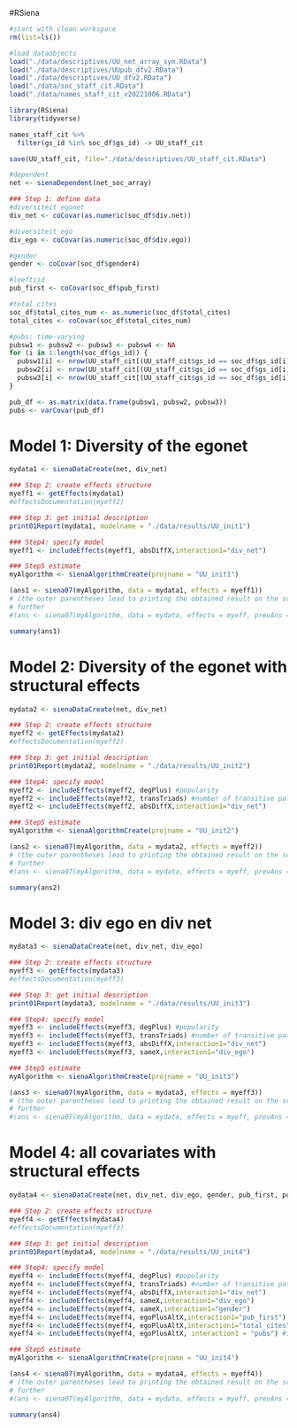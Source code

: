 #RSiena

```r
#start with clean workspace 
rm(list=ls())
```


```r
#load dataobjects
load("./data/descriptives/UU_net_array_sym.RData")
load("./data/descriptives/UUpub_dfv2.RData")
load("./data/descriptives/UU_dfv2.RData")
load("./data/soc_staff_cit.RData")
load("./data/names_staff_cit_v20221006.RData")

library(RSiena)
library(tidyverse)
```

```r
names_staff_cit %>% 
  filter(gs_id %in% soc_df$gs_id) -> UU_staff_cit
```

```r
save(UU_staff_cit, file="./data/descriptives/UU_staff_cit.RData")
```



```r
#dependent
net <- sienaDependent(net_soc_array)
```


```r
### Step 1: define data
#diversiteit egonet
div_net <- coCovar(as.numeric(soc_df$div.net))

#diversiteit ego
div_ego <- coCovar(as.numeric(soc_df$div.ego))

#gender
gender <- coCovar(soc_df$gender4)

#leeftijd
pub_first <- coCovar(soc_df$pub_first)

#total cites
soc_df$total_cites_num <- as.numeric(soc_df$total_cites)
total_cites <- coCovar(soc_df$total_cites_num)
```


```r
#pubs: time-varying
pubsw1 <- pubsw2 <- pubsw3 <- pubsw4 <- NA
for (i in 1:length(soc_df$gs_id)) {
  pubsw1[i] <- nrow(UU_staff_cit[(UU_staff_cit$gs_id == soc_df$gs_id[i]) & UU_staff_cit$year>=2016 & UU_staff_cit$year<=2017,])
  pubsw2[i] <- nrow(UU_staff_cit[(UU_staff_cit$gs_id == soc_df$gs_id[i]) & UU_staff_cit$year>=2018 & UU_staff_cit$year<=2019,])
  pubsw3[i] <- nrow(UU_staff_cit[(UU_staff_cit$gs_id == soc_df$gs_id[i]) & UU_staff_cit$year>=2020 & UU_staff_cit$year<=2022,])
}

pub_df <- as.matrix(data.frame(pubsw1, pubsw2, pubsw3))
pubs <- varCovar(pub_df)
```

# Model 1: Diversity of the egonet

```r
mydata1 <- sienaDataCreate(net, div_net)
```

```r
### Step 2: create effects structure
myeff1 <- getEffects(mydata1)
#effectsDocumentation(myeff2)
```

```r
### Step 3: get initial description
print01Report(mydata1, modelname = "./data/results/UU_init1")
```

```r
### Step4: specify model
myeff1 <- includeEffects(myeff1, absDiffX,interaction1="div_net")
```

```r
### Step5 estimate
myAlgorithm <- sienaAlgorithmCreate(projname = "UU_init1")
```


```r
(ans1 <- siena07(myAlgorithm, data = mydata1, effects = myeff1))
# (the outer parentheses lead to printing the obtained result on the screen) if necessary, estimate
# further
#(ans <- siena07(myAlgorithm, data = mydata, effects = myeff, prevAns = ans))
```

```r
summary(ans1)
```

# Model 2: Diversity of the egonet with structural effects

```r
mydata2 <- sienaDataCreate(net, div_net)
```


```r
### Step 2: create effects structure
myeff2 <- getEffects(mydata2)
#effectsDocumentation(myeff2)
```


```r
### Step 3: get initial description
print01Report(mydata2, modelname = "./data/results/UU_init2")
```


```r
### Step4: specify model
myeff2 <- includeEffects(myeff2, degPlus) #popularity
myeff2 <- includeEffects(myeff2, transTriads) #number of transitive patterns in i's relationships
myeff2 <- includeEffects(myeff2, absDiffX,interaction1="div_net")
```

```r
### Step5 estimate
myAlgorithm <- sienaAlgorithmCreate(projname = "UU_init2")
```


```r
(ans2 <- siena07(myAlgorithm, data = mydata2, effects = myeff2))
# (the outer parentheses lead to printing the obtained result on the screen) if necessary, estimate
# further
#(ans <- siena07(myAlgorithm, data = mydata, effects = myeff, prevAns = ans))
```

```r
summary(ans2)
```
# Model 3: div ego en div net

```r
mydata3 <- sienaDataCreate(net, div_net, div_ego)
```


```r
### Step 2: create effects structure
myeff3 <- getEffects(mydata3)
#effectsDocumentation(myeff3)
```


```r

### Step 3: get initial description
print01Report(mydata3, modelname = "./data/results/UU_init3")
```


```r
### Step4: specify model
myeff3 <- includeEffects(myeff3, degPlus) #popularity
myeff3 <- includeEffects(myeff3, transTriads) #number of transitive patterns in i's relationships
myeff3 <- includeEffects(myeff3, absDiffX,interaction1="div_net")
myeff3 <- includeEffects(myeff3, sameX,interaction1="div_ego")
```

```r
### Step5 estimate
myAlgorithm <- sienaAlgorithmCreate(projname = "UU_init3")
```

```r
(ans3 <- siena07(myAlgorithm, data = mydata3, effects = myeff3))
# (the outer parentheses lead to printing the obtained result on the screen) if necessary, estimate
# further
#(ans <- siena07(myAlgorithm, data = mydata, effects = myeff, prevAns = ans))
```

# Model 4: all covariates with structural effects

```r
mydata4 <- sienaDataCreate(net, div_net, div_ego, gender, pub_first, pubs, total_cites)
```


```r
### Step 2: create effects structure
myeff4 <- getEffects(mydata4)
#effectsDocumentation(myeff3)
```


```r

### Step 3: get initial description
print01Report(mydata4, modelname = "./data/results/UU_init4")
```


```r
### Step4: specify model
myeff4 <- includeEffects(myeff4, degPlus) #popularity
myeff4 <- includeEffects(myeff4, transTriads) #number of transitive patterns in i's relationships
myeff4 <- includeEffects(myeff4, absDiffX,interaction1="div_net")
myeff4 <- includeEffects(myeff4, sameX,interaction1="div_ego")
myeff4 <- includeEffects(myeff4, sameX,interaction1="gender")
myeff4 <- includeEffects(myeff4, egoPlusAltX,interaction1="pub_first") #if you are older, you will get more collaboration within department 
myeff4 <- includeEffects(myeff4, egoPlusAltX,interaction1="total_cites") #if you are older, you will get more collaboration within department 
myeff4 <- includeEffects(myeff4, egoPlusAltX, interaction1 = "pubs") #if you have many pubs, you will probably publish more per year?
```

```r
### Step5 estimate
myAlgorithm <- sienaAlgorithmCreate(projname = "UU_init4")
```

```r
(ans4 <- siena07(myAlgorithm, data = mydata4, effects = myeff4))
# (the outer parentheses lead to printing the obtained result on the screen) if necessary, estimate
# further
#(ans <- siena07(myAlgorithm, data = mydata, effects = myeff, prevAns = ans))
```

```r
summary(ans4)
```

